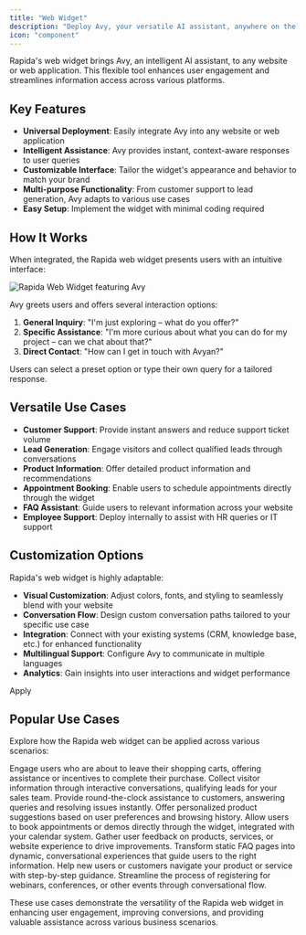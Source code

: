 ```yaml
---
title: "Web Widget"
description: "Deploy Avy, your versatile AI assistant, anywhere on the web"
icon: "component"
---
```


Rapida's web widget brings Avy, an intelligent AI assistant, to any website or web application. This flexible tool enhances user engagement and streamlines information access across various platforms.

## Key Features

- **Universal Deployment**: Easily integrate Avy into any website or web application
- **Intelligent Assistance**: Avy provides instant, context-aware responses to user queries
- **Customizable Interface**: Tailor the widget's appearance and behavior to match your brand
- **Multi-purpose Functionality**: From customer support to lead generation, Avy adapts to various use cases
- **Easy Setup**: Implement the widget with minimal coding required

## How It Works

When integrated, the Rapida web widget presents users with an intuitive interface:

<Frame>
  <img src="/images/widget.png" alt="Rapida Web Widget featuring Avy" />
</Frame>

Avy greets users and offers several interaction options:

1. **General Inquiry**: "I'm just exploring – what do you offer?"
2. **Specific Assistance**: "I'm more curious about what you can do for my project – can we chat about that?"
3. **Direct Contact**: "How can I get in touch with Avyan?"

Users can select a preset option or type their own query for a tailored response.

## Versatile Use Cases

- **Customer Support**: Provide instant answers and reduce support ticket volume
- **Lead Generation**: Engage visitors and collect qualified leads through conversations
- **Product Information**: Offer detailed product information and recommendations
- **Appointment Booking**: Enable users to schedule appointments directly through the widget
- **FAQ Assistant**: Guide users to relevant information across your website
- **Employee Support**: Deploy internally to assist with HR queries or IT support

## Customization Options

Rapida's web widget is highly adaptable:

- **Visual Customization**: Adjust colors, fonts, and styling to seamlessly blend with your website
- **Conversation Flow**: Design custom conversation paths tailored to your specific use case
- **Integration**: Connect with your existing systems (CRM, knowledge base, etc.) for enhanced functionality
- **Multilingual Support**: Configure Avy to communicate in multiple languages
- **Analytics**: Gain insights into user interactions and widget performance

Apply

## Popular Use Cases

Explore how the Rapida web widget can be applied across various scenarios:

<CardGroup cols={2}>
  <Card title="Cart Abandonment Recovery" icon="shopping-cart">
    Engage users who are about to leave their shopping carts, offering
    assistance or incentives to complete their purchase.
  </Card>
  <Card title="Lead Capturing" icon="user-plus">
    Collect visitor information through interactive conversations, qualifying
    leads for your sales team.
  </Card>
  <Card title="24/7 Customer Support" icon="headphones">
    Provide round-the-clock assistance to customers, answering queries and
    resolving issues instantly.
  </Card>
  <Card title="Product Recommendations" icon="gift">
    Offer personalized product suggestions based on user preferences and
    browsing history.
  </Card>
  <Card title="Appointment Scheduling" icon="calendar">
    Allow users to book appointments or demos directly through the widget,
    integrated with your calendar system.
  </Card>
  <Card title="Feedback Collection" icon="message-square">
    Gather user feedback on products, services, or website experience to drive
    improvements.
  </Card>
  <Card title="Interactive FAQs" icon="help-circle">
    Transform static FAQ pages into dynamic, conversational experiences that
    guide users to the right information.
  </Card>
  <Card title="Onboarding Assistance" icon="graduation-cap">
    Help new users or customers navigate your product or service with
    step-by-step guidance.
  </Card>
  <Card title="Event Registration" icon="ticket">
    Streamline the process of registering for webinars, conferences, or other
    events through conversational flow.
  </Card>
</CardGroup>

These use cases demonstrate the versatility of the Rapida web widget in enhancing user engagement, improving conversions, and providing valuable assistance across various business scenarios.
